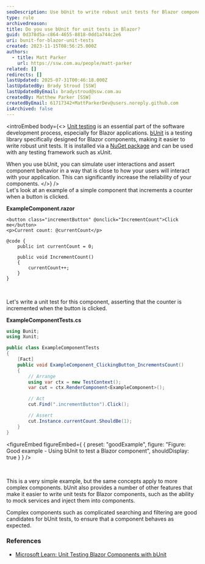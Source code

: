 ```yaml
---
seoDescription: Use bUnit to write robust unit tests for Blazor components and ensure reliable behavior when interacting with user interfaces.
type: rule
archivedreason:
title: Do you use bUnit for unit tests in Blazor?
guid: 0d378d5a-c864-4655-8818-0dd1a744c2e6
uri: bunit-for-blazor-unit-tests
created: 2023-11-15T08:56:25.000Z
authors:
  - title: Matt Parker
    url: https://ssw.com.au/people/matt-parker
related: []
redirects: []
lastUpdated: 2025-07-31T00:46:18.000Z
lastUpdatedBy: Brady Stroud [SSW]
lastUpdatedByEmail: bradystroud@ssw.com.au
createdBy: Matthew Parker [SSW]
createdByEmail: 61717342+MattParkerDev@users.noreply.github.com
isArchived: false
---
```


<introEmbed
  body={<>
[Unit testing](/rules-to-better-unit-tests) is an essential part of the software development process, especially for Blazor applications. [bUnit](https://bunit.dev/) is a testing library specifically designed for Blazor components, making it easier to write robust unit tests. It is installed via a [NuGet package](https://www.nuget.org/packages/bunit) and can be used with any testing framework such as xUnit.

When you use bUnit, you can simulate user interactions and assert component behavior in a way that is close to how your users will interact with your application. This can significantly increase the reliability of your components.
  </>}
/>
<br>
Let's look at an example of a simple component that increments a counter when a button is clicked.

**ExampleComponent.razor**

```razor
<button class="incrementButton" @onclick="IncrementCount">Click me</button>
<p>Current count: @currentCount</p>

@code {
    public int currentCount = 0;

    public void IncrementCount()
    {
        currentCount++;
    }
}
```

<br>

Let's write a unit test for this component, asserting that the counter is incremented when the button is clicked.

**ExampleComponentTests.cs**

```csharp
using Bunit;
using Xunit;

public class ExampleComponentTests
{
    [Fact]
    public void ExampleComponent_ClickingButton_IncrementsCount()
    {
        // Arrange
        using var ctx = new TestContext();
        var cut = ctx.RenderComponent<ExampleComponent>();

        // Act
        cut.Find(".incrementButton").Click();

        // Assert
        cut.Instance.currentCount.ShouldBe(1);
    }
}
```

<figureEmbed figureEmbed={ {
  preset: "goodExample",
  figure: "Figure: Good example - Using bUnit to test a Blazor component",
  shouldDisplay: true
} } />

<br>

This is a very simple example, but the same concepts apply to more complex components. bUnit also provides a number of other features that make it easier to write unit tests for Blazor components, such as the ability to mock services and inject them into components.

Complex components such as complicated searching and filtering are good candidates for bUnit tests, to ensure that a component behaves as expected.

### References

* [Microsoft Learn: Unit Testing Blazor Components with bUnit](https://learn.microsoft.com/en-us/aspnet/core/blazor/test?WT.mc_id=DT-MVP-33518)
